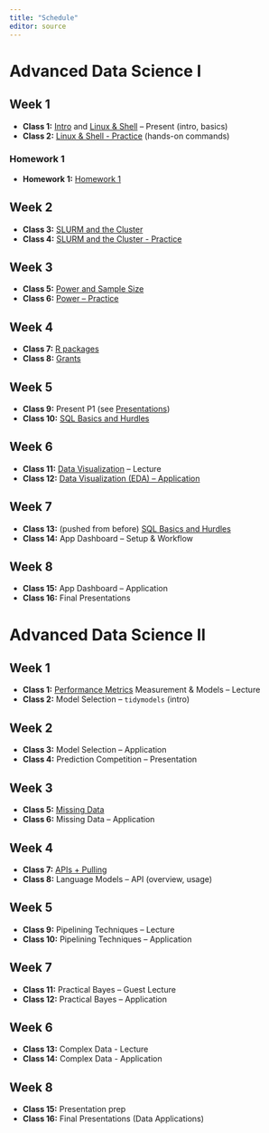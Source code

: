 ```yaml
---
title: "Schedule"
editor: source
---
```


# Advanced Data Science I

## Week 1
- **Class 1:** [Intro](https://docs.google.com/presentation/d/1fb5W1fcnIdYtq_sXl6V3bh2uFdJ68h_qSwUxWtPs_to/edit?usp=sharing) and [Linux & Shell](https://docs.google.com/presentation/d/1kFjRsQ0tOaH59HNp-v5_xdmRvAfJM0uv3R3SS-RxT4I/edit?usp=sharing) – Present (intro, basics)  
- **Class 2:** [Linux & Shell - Practice](exercises/linux_shell.html) (hands-on commands)  

### Homework 1
- **Homework 1:**  [Homework 1](homework/hw1_shell_and_linux.html)

## Week 2
<!-- John -->
- **Class 3:** [SLURM and the Cluster](https://docs.google.com/presentation/d/1L8KgZ_my3Onj8COclq71cQxWP47MHZD1zTG5dHdUdMA/edit?usp=sharing)
- **Class 4:** [SLURM and the Cluster - Practice](exercises/slurm_and_the_cluster.html)

## Week 3 
<!-- Brian -->
- **Class 5:** [Power and Sample Size](https://docs.google.com/presentation/d/1Ym5S4LkMsUXSdE-CM-X-BMiGH2UthhNOrRh23bkYSOQ/edit?usp=sharing)
- **Class 6:** [Power – Practice](exercises/power.html)

## Week 4
<!-- John -->
- **Class 7:** [R packages](https://drive.google.com/file/d/17mLWgxBLnAXoRntMAiNYAm4JsqO12AUl/view?usp=sharing)
<!-- Brian -->
- **Class 8:** [Grants](https://docs.google.com/presentation/d/1kU4HcYdaVqkg7I3ZexhAse5AZG8dlxTEgfakOUvCIdo/edit?usp=sharing)

## Week 5
<!-- Both -->
- **Class 9:** Present P1 (see [Presentations](homework/presentation1.html))
<!-- John -->
- **Class 10:** [SQL Basics and Hurdles](https://docs.google.com/presentation/d/15bZFKubDeY5Mmj37j1p639h2uLMAxZzHW9gExUh2jcU/edit?slide=id.p#slide=id.p)  

## Week 6
<!-- John -->
- **Class 11:** [Data Visualization](https://docs.google.com/presentation/d/17RY0WNOqnsjiII_hE-T7ADP5fAGZdd6v56O8QEw7qhg/edit?usp=sharing) – Lecture  
<!-- John -->
- **Class 12:** [Data Visualization (EDA) – Application](exercises/data_viz.html)

## Week 7
<!-- John -->
- **Class 13:** (pushed from before) [SQL Basics and Hurdles](https://docs.google.com/presentation/d/15bZFKubDeY5Mmj37j1p639h2uLMAxZzHW9gExUh2jcU/edit?slide=id.p#slide=id.p)  
- **Class 14:** App Dashboard – Setup & Workflow

## Week 8
<!-- John -->
- **Class 15:** App Dashboard – Application
<!-- Both -->
- **Class 16:** Final Presentations  


# Advanced Data Science II

## Week 1
<!-- John - Prediction competition assignment -->
- **Class 1:** [Performance Metrics](https://docs.google.com/presentation/d/1oSBcOWzJ7rOvZJuxiEDOQRuEBp4ncucBeXF8DiHL8kY/edit?usp=sharing) Measurement & Models – Lecture  
<!-- Angela -->
- **Class 2:** Model Selection – `tidymodels` (intro)  

## Week 2
<!-- Angela -->
- **Class 3:** Model Selection – Application
<!-- Brian  - NHANES project assignment -->
- **Class 4:** Prediction Competition – Presentation 

## Week 3
<!-- John -->
- **Class 5:** [Missing Data](https://docs.google.com/presentation/d/1_yN0OIDyloqqH4_Utk66KmiUhKHGIuwRl3rUvy1f5EE/edit?usp=sharing)
<!-- John -->
- **Class 6:** Missing Data – Application

## Week 4
<!-- John -->
- **Class 7:** [APIs + Pulling](https://docs.google.com/presentation/d/1xVh29cZAKY01coRTcGOaPftpQn1_1LCdZhW_b7tnY18/edit?usp=sharing)
<!-- John -->
- **Class 8:** Language Models – API (overview, usage)  

## Week 5
<!-- John Assign targets pipeline project -->
- **Class 9:** Pipelining Techniques – Lecture  
<!-- John -->
- **Class 10:** Pipelining Techniques – Application  

## Week 7
<!-- Guest -->
- **Class 11:** Practical Bayes – Guest Lecture 
- **Class 12:** Practical Bayes – Application

## Week 6
<!-- Brian -->
- **Class 13:** Complex Data - Lecture
- **Class 14:** Complex Data - Application

## Week 8
- **Class 15:** Presentation prep
- **Class 16:** Final Presentations (Data Applications)


